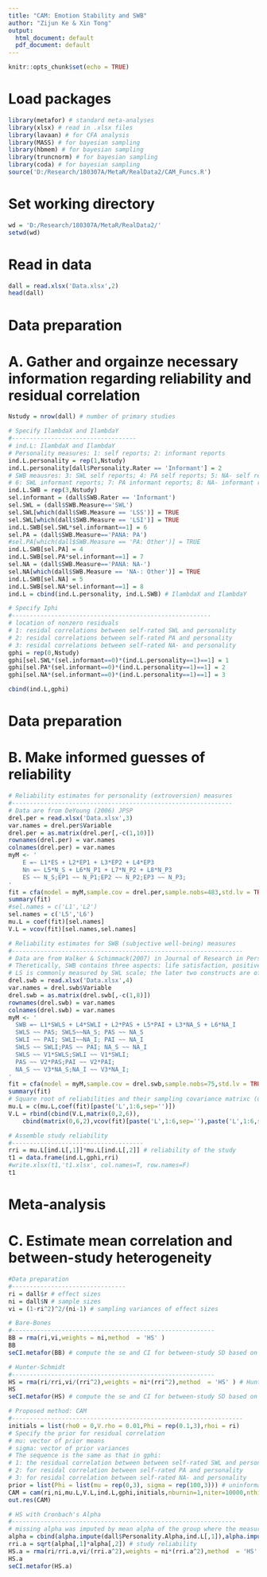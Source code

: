 ---
title: "CAM: Emotion Stability and SWB"
author: "Zijun Ke & Xin Tong"
output:
  html_document: default
  pdf_document: default
---

```{r setup, include=FALSE}
knitr::opts_chunk$set(echo = TRUE)
```

# Load packages
```{r}
library(metafor) # standard meta-analyses
library(xlsx) # read in .xlsx files
library(lavaan) # for CFA analysis
library(MASS) # for bayesian sampling
library(hbmem) # for bayesian sampling
library(truncnorm) # for bayesian sampling
library(coda) # for bayesian sampling
source('D:/Research/180307A/MetaR/RealData2/CAM_Funcs.R')
```

# Set working directory
```{r}
wd = 'D:/Research/180307A/MetaR/RealData2/'
setwd(wd)
```

# Read in data
```{r}
dall = read.xlsx('Data.xlsx',2)
head(dall)
```

# Data preparation
# A. Gather and orgainze necessary information regarding reliability and residual correlation
```{r}
Nstudy = nrow(dall) # number of primary studies

# Specify IlambdaX and IlambdaY
#-----------------------------------
# ind.L: IlambdaX and IlambdaY
# Personality measures: 1: self reports; 2: informant reports
ind.L.personality = rep(1,Nstudy)
ind.L.personality[dall$Personality.Rater == 'Informant'] = 2
# SWB meausres: 3: SWL self reports; 4: PA self reports; 5: NA- self reports
# 6: SWL informant reports; 7: PA informant reports; 8: NA- informant reports
ind.L.SWB = rep(3,Nstudy)
sel.informant = (dall$SWB.Rater == 'Informant')
sel.SWL = (dall$SWB.Measure=='SWL')
sel.SWL[which(dall$SWB.Measure == 'LSS')] = TRUE
sel.SWL[which(dall$SWB.Measure == 'LSI')] = TRUE
ind.L.SWB[sel.SWL*sel.informant==1] = 6
sel.PA = (dall$SWB.Measure=='PANA: PA')
#sel.PA[which(dall$SWB.Measure == 'PA: Other')] = TRUE
ind.L.SWB[sel.PA] = 4
ind.L.SWB[sel.PA*sel.informant==1] = 7
sel.NA = (dall$SWB.Measure=='PANA: NA-')
sel.NA[which(dall$SWB.Measure == 'NA-: Other')] = TRUE
ind.L.SWB[sel.NA] = 5
ind.L.SWB[sel.NA*sel.informant==1] = 8
ind.L = cbind(ind.L.personality, ind.L.SWB) # IlambdaX and IlambdaY

# Specify Iphi
#--------------------------------------------------------
# location of nonzero residuals
# 1: residal correlations between self-rated SWL and personality
# 2: residal correlations between self-rated PA and personality
# 3: residal correlations between self-rated NA- and personality
gphi = rep(0,Nstudy)
gphi[sel.SWL*(sel.informant==0)*(ind.L.personality==1)==1] = 1
gphi[sel.PA*(sel.informant==0)*(ind.L.personality==1)==1] = 2
gphi[sel.NA*(sel.informant==0)*(ind.L.personality==1)==1] = 3

cbind(ind.L,gphi)
```

# Data preparation
# B. Make informed guesses of reliability
```{r}
# Reliability estimates for personality (extroversion) measures
#--------------------------------------------------------------
# Data are from DeYoung (2006) JPSP
drel.per = read.xlsx('Data.xlsx',3)
var.names = drel.per$Variable
drel.per = as.matrix(drel.per[,-c(1,10)])
rownames(drel.per) = var.names
colnames(drel.per) = var.names
myM <- '
	E =~ L1*ES + L2*EP1 + L3*EP2 + L4*EP3
	Nn =~ L5*N_S + L6*N_P1 + L7*N_P2 + L8*N_P3
	ES ~~ N_S;EP1 ~~ N_P1;EP2 ~~ N_P2;EP3 ~~ N_P3;
'
fit = cfa(model = myM,sample.cov = drel.per,sample.nobs=483,std.lv = TRUE)
summary(fit)
#sel.names = c('L1','L2')
sel.names = c('L5','L6')
mu.L = coef(fit)[sel.names]
V.L = vcov(fit)[sel.names,sel.names]

# Reliability estimates for SWB (subjective well-being) measures
#-----------------------------------------------------------------
# Data are from Walker & Schimmack(2007) in Journal of Research in Personality
# Theretically, SWB contains three aspects: life satisfaction, positive affect and negative affect
# LS is commonly measured by SWL scale; the later two constructs are often measured by PANA scale
drel.swb = read.xlsx('Data.xlsx',4)
var.names = drel.swb$Variable
drel.swb = as.matrix(drel.swb[,-c(1,8)])
rownames(drel.swb) = var.names
colnames(drel.swb) = var.names
myM <- '
  SWB =~ L1*SWLS + L4*SWLI + L2*PAS + L5*PAI + L3*NA_S + L6*NA_I
  SWLS ~~ PAS; SWLS~~NA_S; PAS ~~ NA_S
  SWLI ~~ PAI; SWLI~~NA_I; PAI ~~ NA_I
  SWLS ~~ SWLI;PAS ~~ PAI; NA_S ~~ NA_I
  SWLS ~~ V1*SWLS;SWLI ~~ V1*SWLI;
  PAS ~~ V2*PAS;PAI ~~ V2*PAI;
  NA_S ~~ V3*NA_S;NA_I ~~ V3*NA_I;
'
fit = cfa(model = myM,sample.cov = drel.swb,sample.nobs=75,std.lv = TRUE)
summary(fit)
# Square root of reliabilities and their sampling covariance matrixc (uncertainty)
mu.L = c(mu.L,coef(fit)[paste('L',1:6,sep='')])
V.L = rbind(cbind(V.L,matrix(0,2,6)),
	cbind(matrix(0,6,2),vcov(fit)[paste('L',1:6,sep=''),paste('L',1:6,sep='')]))

# Assemble study reliability
#-------------------------------------
rri = mu.L[ind.L[,1]]*mu.L[ind.L[,2]] # reliability of the study
t1 = data.frame(ind.L,gphi,rri)
#write.xlsx(t1,'t1.xlsx', col.names=T, row.names=F)
t1
```

# Meta-analysis
# C. Estimate mean correlation and between-study heterogeneity
```{r}
#Data preparation
#--------------------------------
ri = dall$r # effect sizes
ni = dall$N # sample sizes
vi = (1-ri^2)^2/(ni-1) # sampling variances of effect sizes

# Bare-Bones
#---------------------------------------------------------
BB = rma(ri,vi,weights = ni,method  = 'HS' ) 
BB
seCI.metafor(BB) # compute the se and CI for between-study SD based on BB results

# Hunter-Schmidt
#---------------------------------------------------------
HS = rma(ri/rri,vi/(rri^2),weights = ni*(rri^2),method  = 'HS' ) # Hunter and Schmidt
HS
seCI.metafor(HS) # compute the se and CI for between-study SD based on HS results

# Proposed method: CAM
#-----------------------------------------------------------------
initials = list(rho0 = 0,V.rho = 0.01,Phi = rep(0.1,3),rhoi = ri)
# Specify the prior for residual correlation
# mu: vector of prior means 
# sigma: vector of prior variances
# The sequence is the same as that in gphi:
# 1: the residual correlation between between self-rated SWL and personality
# 2: for residal correlation between self-rated PA and personality
# 3: for residal correlation between self-rated NA- and personality
prior = list(Phi = list(mu = rep(0,3), sigma = rep(100,3))) # uninformative prior
CAM = cam(ri,ni,mu.L,V.L,ind.L,gphi,initials,nburnin=1,niter=10000,nthin=1,prior)
out.res(CAM)

# HS with Cronbach's Alpha
#---------------------------------------------------------------
# missing alpha was imputed by mean alpha of the group where the measure was in
alpha = cbind(alpha.impute(dall$Personality.Alpha,ind.L[,1]),alpha.impute(dall$SWB.Alpha,ind.L[,2]))
rri.a = sqrt(alpha[,1]*alpha[,2]) # study reliability
HS.a = rma(ri/rri.a,vi/(rri.a^2),weights = ni*(rri.a^2),method  = 'HS' )  # Hunter and Schmidt
HS.a
seCI.metafor(HS.a)

```
